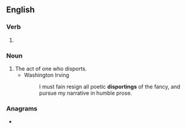 ==English==

===Verb===
{{head|en|present participle}}

# {{present participle of|disport|lang=en|nocat=1}}

===Noun===
{{en-noun}}

# The act of one who disports.
#* Washington Irving
#*: I must fain resign all poetic '''disportings''' of the fancy, and pursue my narrative in humble prose.

===Anagrams===
* {{anagrams|en|a=dgiinoprst|gridpoints}}